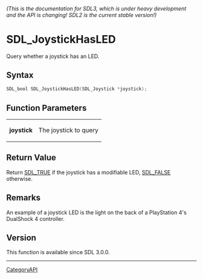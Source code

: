 ====== (This is the documentation for SDL3, which is under heavy development and the API is changing! SDL2 is the current stable version!) ======
= SDL_JoystickHasLED =

Query whether a joystick has an LED.

== Syntax ==

<syntaxhighlight lang='c'>
SDL_bool SDL_JoystickHasLED(SDL_Joystick *joystick);
</syntaxhighlight>

== Function Parameters ==

{|
|'''joystick'''
|The joystick to query
|}

== Return Value ==

Return [[SDL_TRUE]] if the joystick has a modifiable LED, [[SDL_FALSE]]
otherwise.

== Remarks ==

An example of a joystick LED is the light on the back of a PlayStation 4's
DualShock 4 controller.

== Version ==

This function is available since SDL 3.0.0.

----
[[CategoryAPI]]


